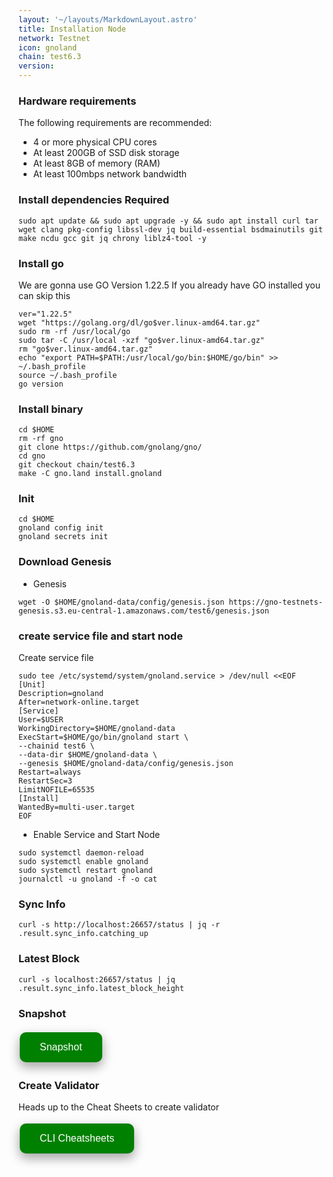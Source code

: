 ```yaml
---
layout: '~/layouts/MarkdownLayout.astro'
title: Installation Node
network: Testnet
icon: gnoland
chain: test6.3
version: 
---
```


### Hardware requirements

The following requirements are recommended:

- 4 or more physical CPU cores
- At least 200GB of SSD disk storage
- At least 8GB of memory (RAM)
- At least 100mbps network bandwidth


### Install dependencies Required

```
sudo apt update && sudo apt upgrade -y && sudo apt install curl tar wget clang pkg-config libssl-dev jq build-essential bsdmainutils git make ncdu gcc git jq chrony liblz4-tool -y
```

### Install go

We are gonna use GO Version 1.22.5
If you already have GO installed you can skip this 

```
ver="1.22.5"
wget "https://golang.org/dl/go$ver.linux-amd64.tar.gz"
sudo rm -rf /usr/local/go
sudo tar -C /usr/local -xzf "go$ver.linux-amd64.tar.gz"
rm "go$ver.linux-amd64.tar.gz"
echo "export PATH=$PATH:/usr/local/go/bin:$HOME/go/bin" >> ~/.bash_profile
source ~/.bash_profile
go version
```


### Install binary

```
cd $HOME
rm -rf gno
git clone https://github.com/gnolang/gno/
cd gno
git checkout chain/test6.3
make -C gno.land install.gnoland
```
### Init

```
cd $HOME
gnoland config init
gnoland secrets init
```

### Download Genesis

- Genesis

```
wget -O $HOME/gnoland-data/config/genesis.json https://gno-testnets-genesis.s3.eu-central-1.amazonaws.com/test6/genesis.json
```

### create service file and start node

Create service file

```
sudo tee /etc/systemd/system/gnoland.service > /dev/null <<EOF
[Unit]
Description=gnoland
After=network-online.target
[Service]
User=$USER
WorkingDirectory=$HOME/gnoland-data
ExecStart=$HOME/go/bin/gnoland start \
--chainid test6 \
--data-dir $HOME/gnoland-data \
--genesis $HOME/gnoland-data/config/genesis.json
Restart=always
RestartSec=3
LimitNOFILE=65535
[Install]
WantedBy=multi-user.target
EOF
```

- Enable Service and Start Node

```
sudo systemctl daemon-reload
sudo systemctl enable gnoland
sudo systemctl restart gnoland
journalctl -u gnoland -f -o cat
```

### Sync Info
```
curl -s http://localhost:26657/status | jq -r .result.sync_info.catching_up
```

### Latest Block
```
curl -s localhost:26657/status | jq .result.sync_info.latest_block_height
```


### Snapshot
<a href="https://service.vinjan.xyz/testnet/gnoland/snapshot" target="_blank">
  <button style="background-color: green; border: none; color: white; padding: 15px 32px; text-align: center; text-decoration: none; display: inline-block; font-size: 16px; margin: 4px 2px; cursor: pointer; border-radius: 10px; box-shadow: 0 8px 16px 0 rgba(0,0,0,0.2), 0 6px 20px 0 rgba(0,0,0,0.19);" onmouseover="this.style.boxShadow='0 0 0 4px rgba(0,255,0,0.5)'" onmouseout="this.style.boxShadow='0 8px 16px 0 rgba(0,0,0,0.2), 0 6px 20px 0 rgba(0,0,0,0.19)'">Snapshot</button>
</a>


### Create Validator

Heads up to the Cheat Sheets to create validator

<a href="https://service.vinjan.xyz/testnet/gnoland/cheat" target="_blank">
  <button style="background-color: green; border: none; color: white; padding: 15px 32px; text-align: center; text-decoration: none; display: inline-block; font-size: 16px; margin: 4px 2px; cursor: pointer; border-radius: 10px; box-shadow: 0 8px 16px 0 rgba(0,0,0,0.2), 0 6px 20px 0 rgba(0,0,0,0.19);" onmouseover="this.style.boxShadow='0 0 0 4px rgba(0,255,0,0.5)'" onmouseout="this.style.boxShadow='0 8px 16px 0 rgba(0,0,0,0.2), 0 6px 20px 0 rgba(0,0,0,0.19)'">CLI Cheatsheets</button>
</a>

